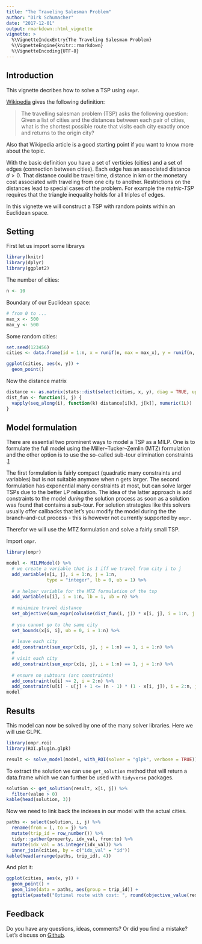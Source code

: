 ```yaml
---
title: "The Traveling Salesman Problem"
author: "Dirk Schumacher"
date: "2017-12-01"
output: rmarkdown::html_vignette
vignette: >
  %\VignetteIndexEntry{The Traveling Salesman Problem}
  %\VignetteEngine{knitr::rmarkdown}
  %\VignetteEncoding{UTF-8}
---
```


## Introduction

This vignette decribes how to solve a TSP using `ompr`.

[Wikipedia](https://en.wikipedia.org/wiki/Travelling_salesman_problem) gives the following definition:

> The travelling salesman problem (TSP) asks the following question: Given a list of cities and the distances between each pair of cities, what is the shortest possible route that visits each city exactly once and returns to the origin city?

Also that Wikipedia article is a good starting point if you want to know more about the topic. 

With the basic definition you have a set of verticies (cities) and a set of edges (connection between cities). Each edge has an associated distance $d > 0$. That distance could be travel time, distance in km or the monetary cost associated with traveling from one city to another. Restrictions on the distances lead to special cases of the problem. For example the *metric-TSP* requires that the triangle inequality holds for all triples of edges.

In this vignette we will construct a TSP with random points within an Euclidean space.

## Setting

First let us import some librarys
```r
library(knitr)
library(dplyr)
library(ggplot2)
```


The number of cities:
```r
n <- 10
```

Boundary of our Euclidean space:
```r
# from 0 to ...
max_x <- 500
max_y <- 500
```

Some random cities:
```r
set.seed(123456)
cities <- data.frame(id = 1:n, x = runif(n, max = max_x), y = runif(n, max = max_y))
```

```r
ggplot(cities, aes(x, y)) + 
  geom_point()
```


Now the distance matrix
```r
distance <- as.matrix(stats::dist(select(cities, x, y), diag = TRUE, upper = TRUE))
dist_fun <- function(i, j) {
  vapply(seq_along(i), function(k) distance[i[k], j[k]], numeric(1L))
}
```


## Model formulation

There are essential two prominent ways to model a TSP as a MILP. One is to formulate the full model using the Miller–Tucker–Zemlin (MTZ) formulation and the other option is to use the so-called sub-tour elimination constraints .[1](https://www.unc.edu/~pataki/papers/teachtsp.pdf)

The first formulation is fairly compact (quadratic many constraints and variables) but is not suitable anymore when n gets larger. The second formulation has exponential many constraints at most, but can solve larger TSPs due to the better LP relaxation. The idea of the latter approach is add constraints to the model *during* the solution process as soon as a solution was found that contains a sub-tour. For solution strategies like this solvers usually offer callbacks that let's you modify the model during the the branch-and-cut process - this is however not currently supported by `ompr`.

Therefor we will use the MTZ formulation and solve a fairly small TSP.

Import `ompr`.

```r
library(ompr)
```

```r
model <- MILPModel() %>%
  # we create a variable that is 1 iff we travel from city i to j
  add_variable(x[i, j], i = 1:n, j = 1:n, 
               type = "integer", lb = 0, ub = 1) %>%
  
  # a helper variable for the MTZ formulation of the tsp
  add_variable(u[i], i = 1:n, lb = 1, ub = n) %>% 
  
  # minimize travel distance
  set_objective(sum_expr(colwise(dist_fun(i, j)) * x[i, j], i = 1:n, j = 1:n), "min") %>%
  
  # you cannot go to the same city
  set_bounds(x[i, i], ub = 0, i = 1:n) %>%
  
  # leave each city
  add_constraint(sum_expr(x[i, j], j = 1:n) == 1, i = 1:n) %>%
  #
  # visit each city
  add_constraint(sum_expr(x[i, j], i = 1:n) == 1, j = 1:n) %>%
  
  # ensure no subtours (arc constraints)
  add_constraint(u[i] >= 2, i = 2:n) %>% 
  add_constraint(u[i] - u[j] + 1 <= (n - 1) * (1 - x[i, j]), i = 2:n, j = 2:n)
model
```

## Results

This model can now be solved by one of the many solver libraries. Here we will use GLPK.

```r
library(ompr.roi)
library(ROI.plugin.glpk)
```

```r
result <- solve_model(model, with_ROI(solver = "glpk", verbose = TRUE))
```

To extract the solution we can use `get_solution` method that will return a data.frame which we can further be used with `tidyverse` packages.

```r
solution <- get_solution(result, x[i, j]) %>% 
  filter(value > 0) 
kable(head(solution, 3))
```

Now we need to link back the indexes in our model with the actual cities.
```r
paths <- select(solution, i, j) %>% 
  rename(from = i, to = j) %>% 
  mutate(trip_id = row_number()) %>% 
  tidyr::gather(property, idx_val, from:to) %>% 
  mutate(idx_val = as.integer(idx_val)) %>% 
  inner_join(cities, by = c("idx_val" = "id"))
kable(head(arrange(paths, trip_id), 4))
```

And plot it:

```r
ggplot(cities, aes(x, y)) + 
  geom_point() + 
  geom_line(data = paths, aes(group = trip_id)) + 
  ggtitle(paste0("Optimal route with cost: ", round(objective_value(result), 2)))
```

## Feedback

Do you have any questions, ideas, comments? Or did you find a mistake? Let's discuss on [Github](https://github.com/dirkschumacher/ompr/issues).

